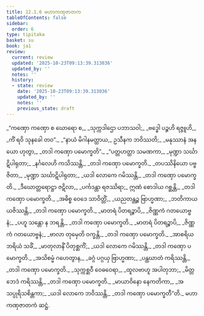 ```yaml
---
title: 12.1.6 မဟာကဏှဇာတက
tableOfContents: false
sidebar:
  order: 6
type: tipitaka
basket: su
book: ja1
review:
  current: review
  updated: '2025-10-23T09:13:39.313036'
  updated_by: ''
  notes: ''
  history:
  - state: review
    date: '2025-10-23T09:13:39.313036'
    updated_by: ''
    notes: ''
    previous_state: draft
---
```



<ReviewStatus review={frontmatter.review} showDetails={true} />

<HypothesisAnnotation frontmatter={frontmatter} />

<DynamicBreadcrumb />

<Division number="61" book="ja1" e="ch" v="22" p="248">

<Paragraph number="2304" type="verses" book="ja1">
_“ကဏှော ကဏှော စ ဃောရော စ,_  
_သုက္ကဒါဌော ပဘာသဝါ;_  
_ဗဒ္ဓေါ ပဉ္စဟိ ရဇ္ဇူဟိ,_  
_ကိံ ရဝိ သုနခေါ တဝ”._  

</Paragraph>

</Division>
<Division number="62" book="ja1" e="ch" v="22" p="248">

<Paragraph number="2305" type="verses" book="ja1">
_“နာယံ မိဂါနမတ္ထာယ,_  
ဥသီနက ဘဝိဿတိ;_  
_မနုဿာနံ အနယော ဟုတွာ,_  
_တဒါ ကဏှော ပမောက္ခတိ”._  

</Paragraph>

</Division>
<Division number="63" book="ja1" e="ch" v="22" p="248">

<Paragraph number="2306" type="verses" book="ja1">
_“ပတ္တဟတ္ထာ သမဏကာ,_  
_မုဏ္ဍာ သင်္ဃာဋိပါရုတာ;_  
_နင်္ဂလေဟိ ကသိဿန္တိ,_  
_တဒါ ကဏှော ပမောက္ခတိ._  

</Paragraph>

</Division>
<Division number="64" book="ja1" e="ch" v="22" p="248">

<Paragraph number="2307" type="verses" book="ja1">
_တပဿိနိယော ပဗ္ဗဇိတာ,_  
_မုဏ္ဍာ သင်္ဃာဋိပါရုတာ;_  
_ယဒါ လောကေ ဂမိဿန္တိ,_  
_တဒါ ကဏှော ပမောက္ခတိ._  

</Paragraph>

</Division>
<Division number="65" book="ja1" e="ch" v="22" p="248">

<Paragraph number="2308" type="verses" book="ja1">
_ဒီဃောတ္တရောဋ္ဌာ ဇဋိလာ,_  
_ပင်္ကဒန္တာ ရဇဿိရာ;_  
ဣဏံ စောဒါယ ဂစ္ဆန္တိ,_  
_တဒါ ကဏှော ပမောက္ခတိ._  

</Paragraph>

</Division>
<Division number="66" book="ja1" e="ch" v="22" p="248">

<Paragraph number="2309" type="verses" book="ja1">
_အဓိစ္စ ဝေဒေ သာဝိတ္တိံ,_  
_ယညတန္တဉ္စ ဗြာဟ္မဏာ;_  
_ဘတိကာယ ယဇိဿန္တိ,_  
_တဒါ ကဏှော ပမောက္ခတိ._  

</Paragraph>

</Division>
<Division number="67" book="ja1" e="ch" v="22" p="248">

<Paragraph number="2310" type="verses" book="ja1">
_မာတရံ ပိတရဉ္စာပိ,_  
_ဇိဏ္ဏကံ ဂတယောဗ္ဗနံ;_  
_ပဟူ သန္တော န ဘရန္တိ,_  
_တဒါ ကဏှော ပမောက္ခတိ._  

</Paragraph>

</Division>
<Division number="68" book="ja1" e="ch" v="22" p="249">

<Paragraph number="2311" type="verses" book="ja1">
_မာတရံ ပိတရဉ္စာပိ,_  
_ဇိဏ္ဏကံ ဂတယောဗ္ဗနံ;_  
_ဗာလာ တုမှေတိ ဝက္ခန္တိ,_  
_တဒါ ကဏှော ပမောက္ခတိ._  

</Paragraph>

</Division>
<Division number="69" book="ja1" e="ch" v="22" p="249">

<Paragraph number="2312" type="verses" book="ja1">
_အာစရိယဘရိယံ သခိံ,_  
_မာတုလာနိံ ပိတုစ္ဆကိံ;_  
_ယဒါ လောကေ ဂမိဿန္တိ,_  
_တဒါ ကဏှော ပမောက္ခတိ._  

</Paragraph>

</Division>
<Division number="70" book="ja1" e="ch" v="22" p="249">

<Paragraph number="2313" type="verses" book="ja1">
_အသိစမ္မံ ဂဟေတွာန,_  
_ခဂ္ဂံ ပဂ္ဂယှ ဗြာဟ္မဏာ;_  
_ပန္ထဃာတံ ကရိဿန္တိ,_  
_တဒါ ကဏှော ပမောက္ခတိ._  

</Paragraph>

</Division>
<Division number="71" book="ja1" e="ch" v="22" p="249">

<Paragraph number="2314" type="verses" book="ja1">
_သုက္ကစ္ဆဝီ ဝေဓဝေရာ,_  
_ထူလဗာဟူ အပါတုဘာ;_  
_မိတ္တဘေဒံ ကရိဿန္တိ,_  
_တဒါ ကဏှော ပမောက္ခတိ._  

</Paragraph>

</Division>
<Division number="72" book="ja1" e="ch" v="22" p="249">

<Paragraph number="2315" type="verses" book="ja1">
_မာယာဝိနော နေကတိကာ,_  
_အသပ္ပုရိသစိန္တကာ;_  
_ယဒါ လောကေ ဘဝိဿန္တိ,_  
_တဒါ ကဏှော ပမောက္ခတီ”တိ._  


</Paragraph>
</Division>

<Paragraph number="2316" type="center" book="ja1">
မဟာကဏှဇာတကံ ဆဋ္ဌံ.
</Paragraph>